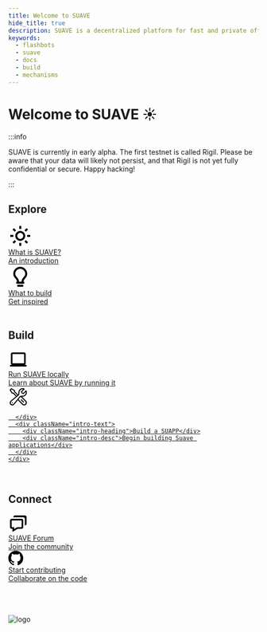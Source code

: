 ```yaml
---
title: Welcome to SUAVE
hide_title: true
description: SUAVE is a decentralized platform for fast and private off-chain computation.
keywords:
  - flashbots
  - suave
  - docs
  - build
  - mechanisms
---
```


# Welcome to SUAVE ☀️

:::info

SUAVE is currently in early alpha. The first testnet is called Rigil. Please be aware that your data will likely not persist, and that Rigil is not yet fully confidential or secure. Happy hacking!

:::


## Explore

<div className="intro-grid">
  <a href="/what-is-suave/" className="intro-link">
    <div className="intro-block">
      <div className="intro-image">
<!-- <svg xmlns="http://www.w3.org/2000/svg" width="40" height="40" viewBox="0 0 24 24"><path d="M6.993 12c0 2.761 2.246 5.007 5.007 5.007s5.007-2.246 5.007-5.007S14.761 6.993 12 6.993 6.993 9.239 6.993 12zM12 8.993c1.658 0 3.007 1.349 3.007 3.007S13.658 15.007 12 15.007 8.993 13.658 8.993 12 10.342 8.993 12 8.993zM10.998 19h2v3h-2zm0-17h2v3h-2zm-9 9h3v2h-3zm17 0h3v2h-3zM4.219 18.363l2.12-2.122 1.415 1.414-2.12 2.122zM16.24 6.344l2.122-2.122 1.414 1.414-2.122 2.122zM6.342 7.759 4.22 5.637l1.415-1.414 2.12 2.122zm13.434 10.605-1.414 1.414-2.122-2.122 1.414-1.414z"></path></svg> -->
<svg xmlns="http://www.w3.org/2000/svg" width="48" height="48" viewBox="0 0 24 24"><path d="M6.993 12c0 2.761 2.246 5.007 5.007 5.007s5.007-2.246 5.007-5.007S14.761 6.993 12 6.993 6.993 9.239 6.993 12zM12 8.993c1.658 0 3.007 1.349 3.007 3.007S13.658 15.007 12 15.007 8.993 13.658 8.993 12 10.342 8.993 12 8.993zM10.998 19h2v3h-2zm0-17h2v3h-2zm-9 9h3v2h-3zm17 0h3v2h-3zM4.219 18.363l2.12-2.122 1.415 1.414-2.12 2.122zM16.24 6.344l2.122-2.122 1.414 1.414-2.122 2.122zM6.342 7.759 4.22 5.637l1.415-1.414 2.12 2.122zm13.434 10.605-1.414 1.414-2.122-2.122 1.414-1.414z"></path></svg>
      </div>
      <div className="intro-text">
        <div className="intro-heading">What is SUAVE?</div>
        <div className="intro-desc">An introduction</div>
      </div>
    </div>
  </a>

  <a href="/what-to-build/" className="intro-link">
    <div className="intro-block">
      <div className="intro-image">
      <svg xmlns="http://www.w3.org/2000/svg" width="48" height="48" viewBox="0 0 24 24"><path d="M9 20h6v2H9zm7.906-6.288C17.936 12.506 19 11.259 19 9c0-3.859-3.141-7-7-7S5 5.141 5 9c0 2.285 1.067 3.528 2.101 4.73.358.418.729.851 1.084 1.349.144.206.38.996.591 1.921H8v2h8v-2h-.774c.213-.927.45-1.719.593-1.925.352-.503.726-.94 1.087-1.363zm-2.724.213c-.434.617-.796 2.075-1.006 3.075h-2.351c-.209-1.002-.572-2.463-1.011-3.08a20.502 20.502 0 0 0-1.196-1.492C7.644 11.294 7 10.544 7 9c0-2.757 2.243-5 5-5s5 2.243 5 5c0 1.521-.643 2.274-1.615 3.413-.373.438-.796.933-1.203 1.512z"></path></svg>
      </div>
      <div className="intro-text">
        <div className="intro-heading">What to build</div>
        <div className="intro-desc">Get inspired</div>
      </div>
    </div>
  </a>
</div>

<br/>

## Build

<div className="intro-grid">
  <a href="/tutorials/run-suave" className="intro-link">
    <div className="intro-block">
      <div className="intro-image">
        <svg xmlns="http://www.w3.org/2000/svg" width="40" height="40" viewBox="0 0 24 24"><path d="M20 17.722c.595-.347 1-.985 1-1.722V5c0-1.103-.897-2-2-2H5c-1.103 0-2 .897-2 2v11c0 .736.405 1.375 1 1.722V18H2v2h20v-2h-2v-.278zM5 16V5h14l.002 11H5z"></path></svg>
      </div>
      <div className="intro-text">
        <div className="intro-heading">Run SUAVE locally</div>
        <div className="intro-desc">Learn about SUAVE by running it</div>
      </div>
    </div>
  </a>


  <a href="/tools/suave-std" className="intro-link">
    <div className="intro-block">
      <div className="intro-image">
              <svg
          xmlns="http://www.w3.org/2000/svg"
          width="40"
          height="40"
          viewBox="0 0 40 40"
          fill="none">
          <path
            d="M19.0333 25.2833L28.75 35C29.5833 35.8067 30.7003 36.2535 31.8601 36.2441C33.0199 36.2347 34.1295 35.7698 34.9497 34.9497C35.7698 34.1295 36.2347 33.0199 36.2441 31.8601C36.2535 30.7003 35.8067 29.5833 35 28.75L25.205 18.955M19.0333 25.2833L23.1933 20.2333C23.7217 19.5933 24.4267 19.19 25.2067 18.9567C26.1233 18.6833 27.145 18.6433 28.1117 18.7233C29.4147 18.8352 30.7244 18.6044 31.9107 18.0539C33.097 17.5033 34.1187 16.6521 34.8744 15.5847C35.6301 14.5173 36.0936 13.2708 36.2189 11.969C36.3441 10.6672 36.1267 9.35521 35.5883 8.16333L30.1283 13.625C29.2148 13.4138 28.379 12.9503 27.716 12.2873C27.0531 11.6243 26.5896 10.7885 26.3783 9.875L31.8383 4.415C30.6464 3.87661 29.3345 3.65924 28.0327 3.78447C26.7308 3.90971 25.4844 4.37318 24.417 5.12891C23.3496 5.88465 22.4984 6.90636 21.9478 8.09266C21.3972 9.27896 21.1664 10.5886 21.2783 11.8917C21.43 13.685 21.16 15.665 19.7717 16.8083L19.6017 16.95M19.0333 25.2833L11.275 34.705C10.899 35.1633 10.4312 35.5379 9.90166 35.8045C9.37215 36.0711 8.79268 36.2239 8.20055 36.2531C7.60842 36.2822 7.01674 36.1871 6.46361 35.9737C5.91048 35.7604 5.40814 35.4336 4.98894 35.0144C4.56973 34.5952 4.24294 34.0928 4.0296 33.5397C3.81627 32.9866 3.72111 32.3949 3.75025 31.8028C3.7794 31.2107 3.9322 30.6312 4.19882 30.1017C4.46544 29.5722 4.83998 29.1043 5.29833 28.7283L16.6933 19.345L9.84833 12.5H7.5L3.75 6.25L6.25 3.75L12.5 7.5V9.84833L19.6 16.9483L16.6917 19.3433M30.625 30.625L26.25 26.25M8.11166 31.875H8.125V31.8883H8.11166V31.875Z"
            stroke="black"
            stroke-width="2"
            stroke-linecap="round"
            stroke-linejoin="round"></path>
        </svg>

      </div>
      <div className="intro-text">
        <div className="intro-heading">Build a SUAPP</div>
        <div className="intro-desc">Begin building Suave applications</div>
      </div>
    </div>
  </a>
<!--
  <a href="/tutorials/create-precompiles" className="intro-link">
    <div className="intro-block">
      <div className="intro-image">
        <svg
          xmlns="http://www.w3.org/2000/svg"
          width="40"
          height="40"
          viewBox="0 0 40 40"
          fill="none">
          <path
            d="M35 12.5L20 3.75L5 12.5M35 12.5L20 21.25M35 12.5V27.5L20 36.25M5 12.5L20 21.25M5 12.5V27.5L20 36.25M20 21.25V36.25"
            stroke="black"
            stroke-width="2"
            stroke-linecap="round"
            stroke-linejoin="round"></path>
        </svg>
      </div>
      <div className="intro-text">
        <div className="intro-heading">Create precompiles</div>
        <div className="intro-desc">Write code that extends the EVM</div>
      </div>
    </div>
  </a>

  <a href="https://github.com/flashbots/suapp-examples" className="intro-link">
    <div className="intro-block">
      <div className="intro-image">
        <svg xmlns="http://www.w3.org/2000/svg" width="30" height="30" viewBox="0 0 24 24"><path d="M20.92 2.38A15.72 15.72 0 0 0 17.5 2a8.26 8.26 0 0 0-6 2.06Q9.89 5.67 8.31 7.27c-1.21-.13-4.08-.2-6 1.74a1 1 0 0 0 0 1.41l11.3 11.32a1 1 0 0 0 1.41 0c1.95-2 1.89-4.82 1.77-6l3.21-3.2c3.19-3.19 1.74-9.18 1.68-9.43a1 1 0 0 0-.76-.73zm-2.36 8.75L15 14.67a1 1 0 0 0-.27.9 6.81 6.81 0 0 1-.54 3.94L4.52 9.82a6.67 6.67 0 0 1 4-.5A1 1 0 0 0 9.39 9s1.4-1.45 3.51-3.56A6.61 6.61 0 0 1 17.5 4a14.51 14.51 0 0 1 2.33.2c.24 1.43.62 5.04-1.27 6.93z"></path><circle cx="15.73" cy="8.3" r="2"></circle><path d="M5 16c-2 1-2 5-2 5a7.81 7.81 0 0 0 5-2z"></path></svg>
      </div>
      <div className="intro-text">
        <div className="intro-heading">SUAPP examples</div>
        <div className="intro-desc">Example code to get you started</div>
      </div>
    </div>
  </a> -->
</div>

<!-- Use our references:

<div className="intro-grid">
  <a href="/technical/" className="intro-link">
    <div className="intro-block">
      <div className="intro-image">
      <svg xmlns="http://www.w3.org/2000/svg" width="30" height="30" viewBox="0 0 24 24"><path d="M9 20h6v2H9zm7.906-6.288C17.936 12.506 19 11.259 19 9c0-3.859-3.141-7-7-7S5 5.141 5 9c0 2.285 1.067 3.528 2.101 4.73.358.418.729.851 1.084 1.349.144.206.38.996.591 1.921H8v2h8v-2h-.774c.213-.927.45-1.719.593-1.925.352-.503.726-.94 1.087-1.363zm-2.724.213c-.434.617-.796 2.075-1.006 3.075h-2.351c-.209-1.002-.572-2.463-1.011-3.08a20.502 20.502 0 0 0-1.196-1.492C7.644 11.294 7 10.544 7 9c0-2.757 2.243-5 5-5s5 2.243 5 5c0 1.521-.643 2.274-1.615 3.413-.373.438-.796.933-1.203 1.512z"></path></svg>
      </div>
      <div className="intro-text">
        <div className="intro-heading">Technical Specs</div>
        <div className="intro-desc">Details about the Suave Rigil architecture</div>
      </div>
    </div>
  </a>

  <a href="https://github.com/flashbots/suapp-examples" className="intro-link">
    <div className="intro-block">
      <div className="intro-image">
        <svg xmlns="http://www.w3.org/2000/svg" width="30" height="30" viewBox="0 0 24 24"><path d="M20.92 2.38A15.72 15.72 0 0 0 17.5 2a8.26 8.26 0 0 0-6 2.06Q9.89 5.67 8.31 7.27c-1.21-.13-4.08-.2-6 1.74a1 1 0 0 0 0 1.41l11.3 11.32a1 1 0 0 0 1.41 0c1.95-2 1.89-4.82 1.77-6l3.21-3.2c3.19-3.19 1.74-9.18 1.68-9.43a1 1 0 0 0-.76-.73zm-2.36 8.75L15 14.67a1 1 0 0 0-.27.9 6.81 6.81 0 0 1-.54 3.94L4.52 9.82a6.67 6.67 0 0 1 4-.5A1 1 0 0 0 9.39 9s1.4-1.45 3.51-3.56A6.61 6.61 0 0 1 17.5 4a14.51 14.51 0 0 1 2.33.2c.24 1.43.62 5.04-1.27 6.93z"></path><circle cx="15.73" cy="8.3" r="2"></circle><path d="M5 16c-2 1-2 5-2 5a7.81 7.81 0 0 0 5-2z"></path></svg>
      </div>
      <div className="intro-text">
        <div className="intro-heading">SUAPP examples</div>
        <div className="intro-desc">Example code to get you started</div>
      </div>
    </div>
  </a>
</div>
 -->

<br/>

## Connect

<div className="intro-grid">
  <a href="https://collective.flashbots.net/c/suave/27" className="intro-link">
    <div className="intro-block">
      <div className="intro-image">
       <svg xmlns="http://www.w3.org/2000/svg" width="40" height="40" viewBox="0 0 24 24"><path d="M5 18v3.766l1.515-.909L11.277 18H16c1.103 0 2-.897 2-2V8c0-1.103-.897-2-2-2H4c-1.103 0-2 .897-2 2v8c0 1.103.897 2 2 2h1zM4 8h12v8h-5.277L7 18.234V16H4V8z"></path><path d="M20 2H8c-1.103 0-2 .897-2 2h12c1.103 0 2 .897 2 2v8c1.103 0 2-.897 2-2V4c0-1.103-.897-2-2-2z"></path></svg>
      </div>
      <div className="intro-text">
        <div className="intro-heading">SUAVE Forum</div>
        <div className="intro-desc">Join the community</div>
      </div>
    </div>
  </a>
  <a href="https://github.com/orgs/flashbots/repositories?q=suave" className="intro-link">
    <div className="intro-block">
      <div className="intro-image">
        <svg
          xmlns="http://www.w3.org/2000/svg"
          width="30"
          height="30"
          fill="black"
          className="bi bi-github"
          viewBox="0 0 16 16">
          <path d="M8 0C3.58 0 0 3.58 0 8c0 3.54 2.29 6.53 5.47 7.59.4.07.55-.17.55-.38 0-.19-.01-.82-.01-1.49-2.01.37-2.53-.49-2.69-.94-.09-.23-.48-.94-.82-1.13-.28-.15-.68-.52-.01-.53.63-.01 1.08.58 1.23.82.72 1.21 1.87.87 2.33.66.07-.52.28-.87.51-1.07-1.78-.2-3.64-.89-3.64-3.95 0-.87.31-1.59.82-2.15-.08-.2-.36-1.02.08-2.12 0 0 .67-.21 2.2.82.64-.18 1.32-.27 2-.27.68 0 1.36.09 2 .27 1.53-1.04 2.2-.82 2.2-.82.44 1.1.16 1.92.08 2.12.51.56.82 1.27.82 2.15 0 3.07-1.87 3.75-3.65 3.95.29.25.54.73.54 1.48 0 1.07-.01 1.93-.01 2.2 0 .21.15.46.55.38A8.012 8.012 0 0 0 16 8c0-4.42-3.58-8-8-8z" />
        </svg>
      </div>
      <div className="intro-text">
        <div className="intro-heading">Start contributing</div>
        <div className="intro-desc">Collaborate on the code</div>
      </div>
    </div>
  </a>
</div>

<br/>
<br/>
<br/>


![logo](/img/social-preview-3.jpg)
